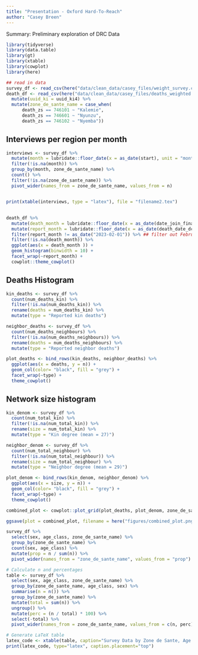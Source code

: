 ```yaml
---
title: "Presentation - Oxford Hard-To-Reach"
author: "Casey Breen"
---
```


Summary: Preliminary exploration of DRC Data 


```r
library(tidyverse)
library(data.table)
library(gt)
library(xtable)
library(cowplot)
library(here)
```


```r
## read in data 
survey_df <- read_csv(here("data/clean_data/casey_files/weight_survey.csv"))
death_df <- read_csv(here("data/clean_data/casey_files/deaths_weighted.csv")) %>% 
  mutate(uuid_ki = uuid_ki4) %>% 
  mutate(zone_de_sante_name = case_when(
      death_zs == 746101 ~ "Kalemie",           
      death_zs == 746601 ~ "Nyunzu",            
      death_zs == 746102 ~ "Nyemba"))  
```

## Interviews per region per month 

```r
interviews <- survey_df %>% 
  mutate(month = lubridate::floor_date(x = as_date(start), unit = "month")) %>% 
  filter(!is.na(month)) %>% 
  group_by(month, zone_de_sante_name) %>% 
  count() %>% 
  filter(!is.na(zone_de_sante_name)) %>% 
  pivot_wider(names_from = zone_de_sante_name, values_from = n) 


print(xtable(interviews, type = "latex"), file = "filename2.tex")

```

## 

```r
death_df %>% 
  mutate(death_month = lubridate::floor_date(x = as_date(date_join_final_death), unit = "month")) %>% 
  mutate(report_month = lubridate::floor_date(x = as_date(death_date_dc), unit = "month")) %>% 
  filter(report_month != as_date("2023-02-01")) %>% ## filter out February interviews  
  filter(!is.na(death_month)) %>% 
  ggplot(aes(x = death_month )) + 
  geom_histogram(binwidth = 10) + 
  facet_wrap(~report_month) + 
  cowplot::theme_cowplot() 
```
## Deaths Histogram

```r
kin_deaths <- survey_df %>% 
  count(num_deaths_kin) %>% 
  filter(!is.na(num_deaths_kin)) %>% 
  rename(deaths = num_deaths_kin) %>% 
  mutate(type = "Reported kin deaths")

neighbor_deaths <- survey_df %>% 
  count(num_deaths_neighbours) %>% 
  filter(!is.na(num_deaths_neighbours)) %>%
  rename(deaths = num_deaths_neighbours) %>% 
  mutate(type = "Reported neighbor deaths")

plot_deaths <- bind_rows(kin_deaths, neighbor_deaths) %>% 
  ggplot(aes(x = deaths, y = n)) + 
  geom_col(color= "black", fill = "grey") + 
  facet_wrap(~type) + 
  theme_cowplot()

```

## Network size histogram 

```r
kin_denom <- survey_df %>% 
  count(num_total_kin) %>% 
  filter(!is.na(num_total_kin)) %>% 
  rename(size = num_total_kin) %>% 
  mutate(type = "Kin degree (mean = 27)")

neighbor_denom <- survey_df %>% 
  count(num_total_neighbour) %>% 
  filter(!is.na(num_total_neighbour)) %>%
  rename(size = num_total_neighbour) %>% 
  mutate(type = "Neighbor degree (mean = 29)")

plot_denom <- bind_rows(kin_denom, neighbor_denom) %>% 
  ggplot(aes(x = size, y = n)) + 
  geom_col(color= "black", fill = "grey") + 
  facet_wrap(~type) + 
  theme_cowplot()

```

```r
combined_plot <- cowplot::plot_grid(plot_deaths, plot_denom, zone_de_sante_plot, labels = "AUTO", nrow = 3)

ggsave(plot = combined_plot, filename = here("figures/combined_plot.png"), height = 12, width = 8)
```



```r
survey_df %>% 
  select(sex, age_class, zone_de_sante_name) %>% 
  group_by(zone_de_sante_name) %>% 
  count(sex, age_class) %>% 
  mutate(prop = n / sum(n)) %>% 
  pivot_wider(names_from = "zone_de_sante_name", values_from = "prop")
```

```r
# Calculate n and percentages
table <- survey_df %>%
  select(sex, age_class, zone_de_sante_name) %>%
  group_by(zone_de_sante_name, age_class, sex) %>%
  summarise(n = n()) %>%
  group_by(zone_de_sante_name) %>%
  mutate(total = sum(n)) %>%
  ungroup() %>%
  mutate(perc = (n / total) * 100) %>%
  select(-total) %>%
  pivot_wider(names_from = zone_de_sante_name, values_from = c(n, perc))

# Generate LaTeX table
latex_code <- xtable(table, caption="Survey Data by Zone de Sante, Age Class, and Sex", label="table:survey")
print(latex_code, type="latex", caption.placement="top")
```

